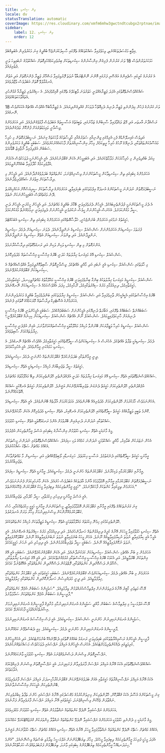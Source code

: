 ```yaml
---
title: ތިން ސިކުނޑި
locale: dv
statusTranslation: automatic
coverImage: https://res.cloudinary.com/xmfm6mhw3gwctndtcubgx2rptnae/image/upload/v1741354419/small_cover_la_gran_rebelion_28716e29d2.webp
sidebar:
    label: 12. ތިން ސިކުނޑި
    order: 12
---
```

އިޖާބީ މަގުސަދުތަކެއްނެތި، ވިހަވެފައިވާ ޝައްކުތަކެއްގެ ތެރޭގައި ހާސިލުކުރަންޖެހޭ ބުއްދީގެ ގިނަ މަކަރުވެރިން އެބަތިއްބެވެ.

ހަމަކަށަވަރުންވެސް 18 ވަނަ ގަރުނުން ފެށިގެން އިންސާނުންގެ ސިކުނޑިތަކަށް ބިރުވެރިކަމެއްހުރިގޮތަށް ޝައްކުވުމުގެ ނުބައިވިހަ ވަނީ ފެތުރިފައެވެ.

އެ ގަރުނުގެ ކުރީގައި ސްޕެއިންގެ އައްސޭރި ފަށުގައި އޮންނަ ނޮންޓްރަބާޑާ ނުވަތަ ފޮރުވިފައިވާ މަޝްހޫރު ޖަޒީރާ ފެންނަގޮތަށް އަދި އަތުން އުނގުޅާލެވޭ ގޮތަށް އަބަދުވެސް ވުޖޫދުވެއެވެ.

ޝައްކެއްވެސްނެތްގޮތުގައި އެފަދަ ޖަޒީރާއެއްވަނީ ހަތަރުވަނަ ވާޓިކަލްގެ ތެރޭގައި ޤާއިމްވެފައެވެ. އެ ސިއްރުވެރި ޖަޒީރާއާ ގުޅުންހުރި އެތައްވާހަކަތަކެއްވެއެވެ.

18 ވަނަ ގަރުނުގެ ފަހުން މިދެންނެވި ޖަޒީރާ ދުނިޔެ ދެމިއޮތްހާ ދުވަހަށް ގެއްލިގެންދިޔައެވެ. އެ ޖަޒީރާއާބެހޭ އެއްވެސް އެއްޗެއް އެކަކަށްވެސް ނޭނގެއެވެ.

ރަސްގެފާނު އާރތަރ އަދި މޭޒު ލައްވާފައިވާ ސާހިބުންގެ ޒަމާނުގައި، ތަބީއަތުގެ އަސާސީތައް އަބަދުވެސް ފާޅުވެގެންދެއެވެ. އަދި އަހަރެމެންގެ ޖިސްމާނީ ވައިމަޑުތެރެއަށް ފުންކޮށް ވަދެގެންދެއެވެ.

އަދިވެސް އައިރލޭންޑްގެ ފެހި އެރިމްގައި ޖިންނިއާއި ސުވަރުގެއާއި ހާދީސާތަކުގެ ވާހަކަތައް ގިނައެވެ. ނަސީބުދެރަގޮތުން މި ހުރިހާ މައުސޫމުކަންތައްތަކާއި، ދުނިޔޭގެ ރޫހުގެ ހުރިހާ ރީތިކަމެއް، މިހާރު އިންސާނިއްޔަތަށް ފާހަގައެއްނުކުރެވެއެވެ. ސަބަބަކީ ބުއްދީގެ މަކަރުވެރިންގެ ސަބަބުން އުފެދިފައިވާ ނާޖާއިޒު ބޮޑާކަމެވެ.

މިއަދު ބުއްދިވެރިން މި ހުރިހާކަމަކަށް މަލާމާތްކުރެއެވެ. އަދި އެބައިމީހުން އެކަން ޤަބޫލުނުކުރެއެވެ. އެއީ އެމީހުންނަކީ ދުވަހަކުވެސް އެކަމުން އުފާވެރިކަމެއް ހޯދާފައިވާ ބައެއްނޫންވީމައެވެ.

އަހަރެމެންގެ ކިބައިގައި ތިން ސިކުނޑިވާކަން މީސްތަކުންނަށް ވިސްނިއްޖެނަމަ، ކަންތައްތައް ބަދަލުވެގެންދާނެއެވެ. އަދި އެމީހުން މި ދިރާސާތަކަށް އިތުރަށް ޝައުޤުވެރިވެދާނެއެވެ.

ނަސީބުދެރަގޮތުން ނުދަންނަ މީސްތަކުންގެ އުނދަގޫ އިލްމުތަކުގައި ބެހިފައިވާތީ، އަހަރެމެންގެ ދިރާސާތަކަށް ސީރިއަސްކޮށް އަހައްމިއްޔަތު ދޭނެ ވަގުތެއްވެސް އެބައިމީހުންނަކަށް ނެތެވެ.

އެ ދެރަ މީސްތަކުންނަކީ ފުދުންތެރިބައެކެވެ. އެމީހުން ދެރަވެފައިވަނީ ބޭކާރު ބުއްދީގެ މައްޗަށެވެ. އަދި އެމީހުން ހީކުރަނީ އެމީހުން ދަނީ ސީދާ މަގުންކަމަށެވެ. އެހެނަސް އެމީހުންނަށް ހީވެސް ނުކުރެވެނީ އެމީހުންނަށް ދެވިފައިވަނީ ނިމުމެއްނެތް މަގަކުންކަމެވެ.

ހަގީގަތުގެ ނަމުގައި އަހަރެމެން ބުނަންޖެހެނީ، ޚުލާސާގޮތެއްގައި އަހަރެމެންގެ ކިބައިގައި ތިން ސިކުނޑި އެބަހުއްޓެވެ.

ފުރަތަމަ ސިކުނޑިއަށް އަހަރެމެންނަށް ސެންޝުއަލް ސިކުނޑިގެ ނަންދީފާނެއެވެ. ދެވަނަ ސިކުނޑިއަށް ދެމެދު ސިކުނޑީގެ ނަންދީފާނެއެވެ. އަދި ތިންވަނަ ސިކުނޑިއަށް އެތެރޭ ސިކުނޑީގެ ނަންދީފާނެއެވެ.

އަންނަގޮތަށް މި ތިން ސިކުނޑި ވަކިން ވަކިން އަދި ރަނގަޅުގޮތުގައި ދިރާސާކުރާނަމެވެ.

ސެންޝުއަލް ސިކުނޑި އޭގެ މައިގަނޑު ޚިޔާލުތައް ހަދަނީ ބޭރުގެ އިހްސާސީ އިހްސާސުތައް މެދުވެރިކޮށެވެ.

މި ހާލަތުގައި ސެންޝުއަލް ސިކުނޑި އެއީ ނުބައި އަދި މާއްދީ އެއްޗެކެވެ. ޖިސްމާނީގޮތުން ސާބިތުކޮށްދީފައިވާ އެއްވެސްއެއްޗެއް އެ ސިކުނޑިއަކަށް ޤަބޫލެއްނުކުރެވޭނެއެވެ.

ސެންޝުއަލް ސިކުނޑީގެ މައިގަނޑު ޚިޔާލުތަކުގެ ބިންގާ ބިނާވެފައިވަނީ ބޭރުގެ އިހްސާސީ މައުލޫމާތުގެ މައްޗަށްވީހިނދު، ހަގީގަތާއިމެދު، ހަގީގަތާއިމެދު، ދިރިއުޅުމާއި މަރުގެ ސިއްރުތަކާއިމެދު، ރޫޙާއިމެދު، މިފަދަ އެއްވެސްކަމެއް އެ ސިކުނޑިއަކަށް ނޭނގޭނެއެވެ.

ބޭރުގެ އިހްސާސްތަކުގައި އެކީއެކީހެން ތާށިވެފައިވާ އަދި ސެންޝުއަލް ސިކުނޑީގެ ޚިޔާލުތަކުގައި ބަންދުވެފައިވާ ބުއްދީގެ މަކަރުވެރިންނަށް އަހަރެމެންގެ އެސޮޓެރިކް ދިރާސާތައް މޮޔަކަމެއްގެ ގޮތުގައި ފެނެއެވެ.

ސަބަބެއްނެތް ސަބަބެއްގެ ތެރޭގައި، އަބާރަތް ދުނިޔޭގައި އެމީހުންނަށް ސަބަބުދެއްކެއެވެ. ސަބަބަކީ އެމީހުންވަނީ ބޭރުގެ އިހްސާސީ ދުނިޔެއަށް ހާނިކަވެފައިވީމައެވެ. ސެންޝުއަލް ނޫން އެއްޗެއް ސެންޝުއަލް ސިކުނޑިއަކަށް ކިހިނެއް ޤަބޫލުކުރެވޭނީ؟

ސެންޝުއަލް ސިކުނޑީގެ ހުރިހާ ވަޒީފާޔަކަށް ބޭނުންވާ މުހިއްމު މައުލޫމާތަކީ އިހްސާސްތައްކަމަށްވާނަމަ، އެއިން އުފެދެނީ އިހްސާސީ ޚިޔާލުތައްކަމަށް ސާބިތުވެއެވެ.

ދެމެދު ސިކުނޑިއަކީ ތަފާތު އެއްޗެކެވެ. އެހެނަސް އެ ސިކުނޑިއަކަށްވެސް ސީދާގޮތެއްގައި ހަގީގަތާއިމެދު އެއްވެސް އެއްޗެއް ނޭނގެއެވެ. އެ ސިކުނޑި ހަމައެކަނި އީމާންވެއެވެ. އެއީ އެހުރިހާކަމެކެވެ.

ދީނީ އީމާންތަކާއި ބަދަލުނުކުރެވޭ ގަބޫލުކުރުންތައް ހުންނަނީ ދެމެދު ސިކުނޑީގައެވެ.

ހަގީގަތުގެ ސީދާ ތަޖުރިބާއަށް މުހިއްމު ސިކުނޑިއަކީ އެތެރޭ ސިކުނޑިއެވެ.

ޝައްކެއްވެސްނެތްގޮތުގައި އެތެރޭ ސިކުނޑި އޭގެ މައިގަނޑު ޚިޔާލުތައް ހަދަނީ އުފެއްދުންތެރި ހޭލުންތެރިކަމުން ލިބޭ މައުލޫމާތުގެ މައްޗަށެވެ.

އުފެއްދުންތެރި ހޭލުންތެރިކަމަށް ހަގީގަތް ދެނެގަނެ ތަޖުރިބާކުރެވޭނެކަން ޔަޤީނެވެ. ހޭލުންތެރިކަމަށް ހަގީގަތް އެނގޭކަމީ ޝައްކެއް އޮތްކަމެއްނޫނެވެ.

އެހެންނަމަވެސް ހާމަކުރުމަށް ހޭލުންތެރިކަމަށް މެދުވެރިއެއް ބޭނުންވެއެވެ. ޢަމަލުކުރުމަށް އާލާތެއް ބޭނުންވެއެވެ. އެއީ އެތެރޭ ސިކުނޑިއެވެ.

ކޮންމެ ތަބީއީ ވަޒީފާއެއްގެ ހަގީގަތް ސީދާގޮތެއްގައި ހޭލުންތެރިކަމަށް އެނގޭއިރު، އެތެރޭ ސިކުނޑި މެދުވެރިކޮށް އެކަން ހާމަކުރެވޭނެއެވެ.

ޝައްކުތަކާއި ނުދަންނަ ދުނިޔެއިން ބޭރުވުމަށް އެންމެ ރަނގަޅުގޮތަކީ އެތެރޭ ސިކުނޑި ހުޅުވުމެވެ.

މީގެ މާނައަކީ އެތެރޭ ސިކުނޑި ހުޅުވުމުން އިންސާނާގެ ކިބައިގައި އަސްލު އީމާންތެރިކަން އުފެދުމެވެ.

އެހެން ނަޒަރަކުން ބަލާއިރު، މާއްދީ ޝައްކުވުމަކީ ނުދަންނަ ކަމެއްގެ ވަކި ސިފައެވެ. ޝައްކެއްވެސްނެތްގޮތުގައި ނުދަންނަ މީސްތަކުން އެކެއްގެ މައްޗަށް ސަތޭކަ ޝައްކުކުރެއެވެ.

އީމާނަކީ ހަގީގަތް ސީދާގޮތެއްގައި ދެނެގަތުމެވެ. އަސާސީ ޙިކުމަތެވެ. ހަށިގަނޑާއި ލޯބިވެވޭއެއްޗެހި އަދި ސިކުނޑިން މާ މައްޗަށްވާކަން ތަޖުރިބާކުރުމެވެ.

އީމާނާއި ގަބޫލުކުރުމާއި ވަކިކުރާށެވެ. ގަބޫލުކުރުންތައް ހުންނަނީ ދެމެދު ސިކުނޑީގައެވެ. އީމާނަކީ އެތެރޭ ސިކުނޑީގެ ސިފައެވެ.

ނަސީބުދެރަގޮތުން ގަބޫލުކުރުމާއި އީމާނާއި އޮޅުވާލުމުގެ އާންމު އާދަތަކެއް އަބަދުވެސް ހުރެއެވެ. އެކަން މާނަހުރިކަމަށް ފެނުނުނަމަވެސް، އަހަރެމެން ތިރީގައިވާ ކަންތަކަށް ފާހަގަދޭނަމެވެ. "ހަގީގީ އީމާންތެރިކަމެއް ލިބިފައިވާ މީހަކު ޤަބޫލުކުރަން ޖެހޭކަމެއްނެތެވެ."

އެއީ އަސްލު އީމާނަކީ ދިރިހުރި ޙިކުމަތާއި، ސީދާ ހޯދުމާއި، ތަޖުރިބާކުރުމެވެ.

ގިނަ ގަރުނުތަކެއްގެ ތެރޭގައި އީމާނާއި ގަބޫލުކުރުން އޮޅުވާލާފައިވާތީ، މީސްތަކުންނަށް އީމާނަކީ ހަގީގީ ޙިކުމަތެއްކަމާއި، ހުސް ގަބޫލުކުރުމެއްނޫންކަން ވިސްނައިދިނުމަށް މިހާރު ވަރަށް އުނދަގުލެވެ.

ހޭލުންތެރިކަމުގައި ހިމެނޭ ޙިކުމަތުގެ މައުލޫމާތުތަކަކީ އެތެރޭ ސިކުނޑީގެ ވަޒީފާތަކަށް މުހިއްމު ކަންތައްތަކެކެވެ.

އެތެރޭ ސިކުނޑި ހުޅުވާފައިވާ މީހަކަށް އޭނާގެ ކުރީގެ ދިރިއުޅުންތައް ހަނދާންހުރެއެވެ. އަދި ދިރިއުޅުމާއި މަރުގެ ސިއްރުތައް އެނގޭނެއެވެ. އެއީ އެމީހާ އެއީ ކިޔާފައިވާތީ ނުވަތަ ނުކިޔާފައިވާތީއެއް ނޫނެވެ. އެހެން މީހަކު ބުނެފައިވާތީ ނުވަތަ ނުބުނެފައިވާތީއެއް ނޫނެވެ. ޤަބޫލުކޮށްފައިވާތީ ނުވަތަ ނުކޮށްފައިވާތީއެއް ނޫނެވެ. ސަބަބަކީ ސީދާ ތަޖުރިބާކުރުމުންނެވެ. އެއީ ދިރިހުރި އަދި ނުހަނު ހަގީގީކަމެކެވެ.

އަހަރެމެން މި ބުނާ އެއްޗެހި ސެންޝުއަލް ސިކުނޑިއަކަށް ކަމަކުނުދާނެއެވެ. އަދި އެކަން ޤަބޫލެއްނުކުރެވޭނެއެވެ. ސަބަބަކީ އެއީ އޭގެ އިންތަކުން ބޭރުވާތީއެވެ. އަދި އެކަމަކު ބޭރުގެ އިހްސާސީ އިހްސާސްތަކާއި ގުޅުމެއްނެތްކަމެކެވެ. އަދި އެއީ އޭގެ މައިގަނޑު ޚިޔާލުތަކާއި، ސްކޫލުން ދަސްކޮށްދިން ކަންތައްތަކާއި، ފޮތްތަކުން ދަސްކޮށްދިން ކަންތައްތަކާއި އެއްގޮތްނުވާ ކަމެކެވެ.

އަހަރެމެން މި ބުނާ އެއްޗެހި ދެމެދު ސިކުނޑިއަކަށްވެސް ޤަބޫލެއްނުކުރެވޭނެއެވެ. ސަބަބަކީ ހަގީގަތުގައި އެއީ ގަބޫލުކުރާ ކަންތައްތަކާއި ޚިލާފުވާތީއެވެ. އަދި ދީނީ މުދައްރިސުން ހަނދާންކޮށްދިން ކަންތައްތަކާއި ޚިލާފުވާތީއެވެ.

ޔޭސޫ މަތިވެރި ކާބީރު އޭނާގެ ދަރިވަރުންނަށް އިލްތިމާސްކުރައްވަމުން ވިދާޅުވިއެވެ. "ސަޑުކީންގެ ސަބަބުން އުފެދޭ ކަންތައްތަކާއި ފާރީސީންގެ ސަބަބުން އުފެދޭ ކަންތައްތަކަށް ސަމާލުވާށެވެ."

ޔޭސޫ އަލްމަސީހު މި އިލްތިމާސްގެ ސަބަބުން މާއްދީ ސަޑުކީންގެ އުނގަންނައިދިނުމާއި މުނާފިޤު ފާރީސީންގެ އުނގަންނައިދިނުމަށް އިޝާރަތްކުރެއްވުމަކީ ފާހަގަކުރެވޭ ކަމެކެވެ.

ސަޑުކީންގެ އުނގަންނައިދިނުން ހުންނަނީ ސެންޝުއަލް ސިކުނޑީގައެވެ. އެއީ ފަސް އިހްސާސުގެ އުނގަންނައިދިނުމެވެ.

ފާރީސީންގެ އުނގަންނައިދިނުން ހުންނަނީ ދެމެދު ސިކުނޑީގައެވެ. މިއީ ދެބަސްވެވޭނެ ކަމެއްނޫނެވެ.

ފާރީސީން އެމީހުންގެ ރަސްމިއްޔާތުތަކުގައި ބައިވެރިވަނީ ރަނގަޅު ބައެއްގެ ގޮތުގައި ދެކެވޭނެއެކޭ ބުނުމަށްޓަކައެވެ. އަދި އެހެންމީހުންގެ ކުރިމަތީގައި ދެއްކުންތެރިވުމަށްޓަކައެވެ. އެހެނަސް އެމީހުންގެ އަމިއްލަ ނަފްސުގައި ދުވަހަކުވެސް މަސައްކަތެއްނުކުރެއެވެ.

ނަފްސާނީގޮތުން ވިސްނަން ދަސްނުވެއްޖެނަމަ އެތެރޭ ސިކުނޑި ހުޅުވުމަކީ ވާނެކަމެއްނޫނެވެ.

ޝައްކެއްވެސްނެތްގޮތުގައި އެކަކު އޭނާގެ އަމިއްލަ ނަފްސަށް ފާރަވެރިވާން ފަށައިފިނަމަ، އެއީ ނަފްސާނީގޮތުން ވިސްނަން ފެށިއްޖެކަމުގެ އަލާމަތެކެވެ.

އެކަކު އޭނާގެ އަމިއްލަ ނަފްސާނިއްޔާތުގެ ހަގީގަތާއި އެއަށް ބަދަލުގެނެވޭނެކަން ޤަބޫލުނުކުރާހާހިނދަކު، އަމިއްލަ ނަފްސަށް ފާރަވެރިވުމުގެ ބޭނުންތެރިކަން އެމީހަކަށް އިހްސާސްނުވާނެއެވެ.

ގިނަ މީސްތަކުންގެ އުސޫލު އެކަކު ޤަބޫލުކޮށް، ހޭލުންތެރިކަން މިނިވަންކުރުމުގެ މަޤްސަދުގައި އޭނާގެ ނަފްސުގައި ހުންނަ ތަފާތު ކިބުރުވެރިކަން ނައްތާލަން ޖެހޭކަން ވިސްނިއްޖެނަމަ، ހަގީގަތުގައި އޭނާ އަމިއްލަ ނަފްސަށް ފާރަވެރިވާން ފަށާނެއެވެ.

އަހަރެމެންގެ ނަފްސުގައިވާ ނޭދެވޭ ކަންތައްތައް ނައްތާލުމުން އެތެރޭ ސިކުނޑި ހުޅުވުމަށް މަގުފަހިވެއެވެ.

މީގެ މާނައަކީ މި ދެންނެވި ހުޅުވުމަކީ އަހަރެމެންގެ ނަފްސުގައިވާ ނޭދެވޭ ކަންތައްތައް ނައްތާލާ މިންވަރަކުން ގްރެޖުއޭޓްކުރެވޭ ކަމެއްކަމެވެ.

އެކެއްގެ މައްޗަށް ސަތޭކަ ނޭދެވޭ ކަންތައްތައް ނައްތާލާފައިވާ މީހަކު، އޭނާގެ އެތެރޭ ސިކުނޑި އެކެއްގެ މައްޗަށް ސަތޭކަ ހުޅުވާނެކަން ޔަޤީނެވެ.

އެފަދަ މީހަކީ ފުރިހަމަ އީމާންތެރިކަމެއް ލިބިފައިވާ މީހެކެވެ. މިހާރު ތިޔަބޭފުޅުންނަށް އަލްމަސީހު ވިދާޅުވި ބަސްތައް ވިސްނޭނެއެވެ. "އެންމެ ހިރަދަނޑެއްހާ އީމާންތެރިކަމެއް ތިޔަބޭފުޅުންގެ ކިބައިގައި ވާނަމަ، ތިޔަބޭފުޅުން ފަރުބަދަތައްވެސް ހަރަކާތްކުރާނެއެވެ."
